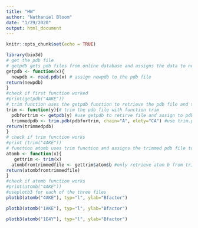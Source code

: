 ```yaml
---
title: "HW"
author: "Nathaniel Bloom"
date: "1/29/2020"
output: html_document
---
```


```r
knitr::opts_chunk$set(echo = TRUE)
```
```r
library(bio3d)
# get the pdb file 
# getpdb gets pdb files from online database and assigns the data to newpdb vector 
getpdb <- function(x){ 
  newpdb <- read.pdb(x) # assign newpdb to the pdb file 
return(newpdb)
}
#check if first function worked 
#print(getpdb("4AKE")) 
# trim function uses the getpdb function to retrieve the pdb file and then uses trim.pdb from Bio3d to only include chain identifier A and atom type CA 
trim <- function(y){# trim the pdb file with function trim
  pdbfortrim <- getpdb(y) #use getpdb to retirve file and assign to pdbfortrim
  trimmedpdb <- trim.pdb(pdbfortrim, chain="A", elety="CA") #use trim.pdb and assign to trimmedpdb
return(trimmedpdb)
}
# check if trim function works 
#print (trim("4AKE"))
# function atomb uses trim function and assigns the trimmed pdb file to gettrim and then retirves only atom b from the trimmed file and assigns it to atombfromtrimmedfile
atomb <- function(x){
   gettrim <- trim(x)
  atombfromtrimmedfile <- gettrim$atom$b #only retrieve atom b from trimmed file and assign to atombtrimmedfile
return(atombfromtrimmedfile)
}
#check if atomb function works 
#print(atomb("4AKE"))
#useplotb3 for each of the three files 
plotb3(atomb("4AKE"), typ="l", ylab="Bfactor")

plotb3(atomb("1AKE"), typ="l", ylab="Bfactor")

plotb3(atomb("1E4Y"), typ="l", ylab="Bfactor")
```

